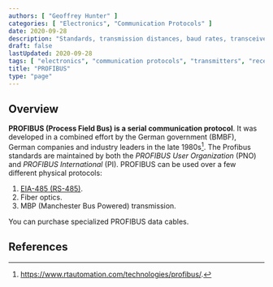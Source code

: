 ```yaml
---
authors: [ "Geoffrey Hunter" ]
categories: [ "Electronics", "Communication Protocols" ]
date: 2020-09-28
description: "Standards, transmission distances, baud rates, transceivers, high-level protocols and more info about the PROFIBUS communication protocol."
draft: false
lastUpdated: 2020-09-28
tags: [ "electronics", "communication protocols", "transmitters", "receivers", "data", "bus", "serial", "PROFIBUS", "Process Field Bus", "PNO", "PI", "FDL", "Fieldbus", "RS-485", "EIA-485" ]
title: "PROFIBUS"
type: "page"
---
```



## Overview

**PROFIBUS (Process Field Bus) is a serial communication protocol**. It was developed in a combined effort by the German government (BMBF), German companies and industry leaders in the late 1980s[^rt-automation-profibus]. The Profibus standards are maintained by both the _PROFIBUS User Organization_ (PNO) and _PROFIBUS International_ (PI). PROFIBUS can be used over a few different physical protocols:

1. [EIA-485 (RS-485)](/electronics/communication-protocols/rs-485-protocol).
1. Fiber optics.
1. MBP (Manchester Bus Powered) transmission.

You can purchase specialized PROFIBUS data cables.

## References

[^rt-automation-profibus]: https://www.rtautomation.com/technologies/profibus/.